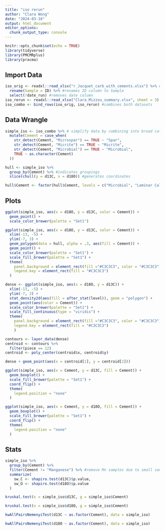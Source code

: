 ```yaml
---
title: "iso rerun"
author: "Clara Wong"
date: "2024-03-18"
output: html_document
editor_options: 
  chunk_output_type: console
---
```


```r
knitr::opts_chunk$set(echo = TRUE)
library(tidyverse)
library(PMCMRplus)
library(pracma)
```

## Import Data
```r
iso_orig <- readxl::read_xlsx("r_Jacquet_carb_with_cements.xlsx") %>% #import original run
  rename(Sample = ID) %>% #renames ID column to Sample
  select(!date_run) #removes date column
iso_rerun <- readxl::read_xlsx("Clara_Mizzou_summary.xlsx", sheet = 3) #import second run
iso_combo <- bind_rows(iso_orig, iso_rerun) #combines both datasets
```

## Data Wrangle
```r
simple_iso <- iso_combo %>% # simplify data by combining into broad categories
  mutate(Cement = case_when(
    str_detect(Cement, "Microspar") == TRUE ~ "Spar",
    str_detect(Cement, "Micrite") == TRUE ~ "Micrite",
    str_detect(Cement, "Microbial") == TRUE ~ "Microbial",
    TRUE ~ as.character(Cement)
  ))
```

```r
hull <- simple_iso %>%
  group_by(Cement) %>% #indicates groupings
  slice(chull(y = d13C, x = d18O)) #generates coordinates

hull$Cement <- factor(hull$Cement, levels = c("Microbial", "Laminar Calcrete", "Micrite", "Manganese", "Spar")) #orders cements for legend/colors
```

## Plots
```r
ggplot(simple_iso, aes(x = d18O, y = d13C, color = Cement)) +
  geom_point() +
  scale_color_brewer(palette = "Set1")
```

```r
ggplot(simple_iso, aes(x = d18O, y = d13C, color = Cement)) +
  xlim(-13, -5) +
  ylim(-7, 3) +
  geom_polygon(data = hull, alpha = .3, aes(fill = Cement)) +
  geom_point() +
  scale_color_brewer(palette = "Set1") +
  scale_fill_brewer(palette = "Set1") +
  theme(
    panel.background = element_rect(fill ="#C3C3C3", color = "#C3C3C3"),
    legend.key = element_rect(fill = "#C3C3C3")
  )
```

```r
dense <- ggplot(simple_iso, aes(x = d18O, y = d13C)) +
  xlim(-13, -5) +
  ylim(-7, 3) +
  stat_density2d(aes(fill = after_stat(level)), geom = "polygon") +
  geom_point(aes(color = Cement)) +
  scale_color_brewer(palette = "Set1") +
  scale_fill_continuous(type = "viridis") +
  theme(
    panel.background = element_rect(fill ="#C3C3C3", color = "#C3C3C3"),
    legend.key = element_rect(fill = "#C3C3C3")
    )

contours <- layer_data(dense)
centroid <- contours %>%
  filter(piece == 12)
centroid <- poly_center(centroid$x, centroid$y)

dense + geom_point(aes(x = centroid[1], y = centroid[2]))
```

```r
ggplot(simple_iso, aes(x = Cement, y = d13C, fill = Cement)) +
  geom_boxplot() +
  scale_fill_brewer(palette = "Set1") +
  coord_flip() +
  theme(
    legend.position = "none"
  )
```
```r
ggplot(simple_iso, aes(x = Cement, y = d18O, fill = Cement)) +
  geom_boxplot() +
  scale_fill_brewer(palette = "Set1") +
  coord_flip() +
  theme(
    legend.position = "none"
  )
```

## Stats
```r
simple_iso %>%
  group_by(Cement) %>%
  filter(Cement != "Manganese") %>% #remove Mn samples due to small sample size
  summarize(
    sw_C <- shapiro.test(d13C)$p.value,
    sw_O <- shapiro.test(d18O)$p.value
  )
```

```r
kruskal.test(x = simple_iso$d13C, g = simple_iso$Cement)
```
```r
kruskal.test(x = simple_iso$d18O, g = simple_iso$Cement)
```

```r
kwAllPairsNemenyiTest(d13C ~ as.factor(Cement), data = simple_iso)
```
```r
kwAllPairsNemenyiTest(d18O ~ as.factor(Cement), data = simple_iso)
```
